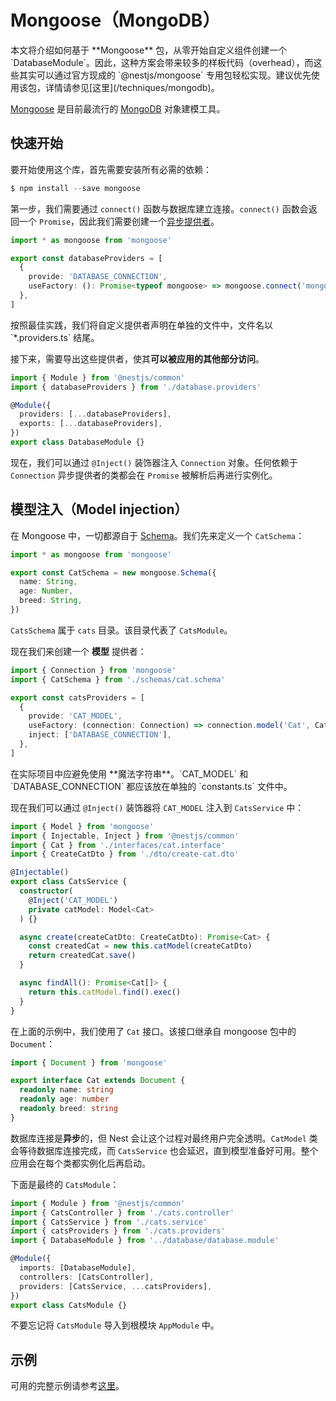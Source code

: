 # Mongoose（MongoDB）

<CalloutInfo type="warning">
  本文将介绍如何基于 **Mongoose** 包，从零开始自定义组件创建一个
  `DatabaseModule`。因此，这种方案会带来较多的样板代码（overhead），而这些其实可以通过官方现成的
  `@nestjs/mongoose` 专用包轻松实现。建议优先使用该包，详情请参见[这里](/techniques/mongodb)。
</CalloutInfo>

[Mongoose](https://mongoosejs.com) 是目前最流行的 [MongoDB](https://www.mongodb.org/) 对象建模工具。

## 快速开始

要开始使用这个库，首先需要安装所有必需的依赖：

```ts
$ npm install --save mongoose
```

第一步，我们需要通过 `connect()` 函数与数据库建立连接。`connect()` 函数会返回一个 `Promise`，因此我们需要创建一个[异步提供者](/fundamentals/async-components)。

```ts filename='database.providers.ts'
import * as mongoose from 'mongoose'

export const databaseProviders = [
  {
    provide: 'DATABASE_CONNECTION',
    useFactory: (): Promise<typeof mongoose> => mongoose.connect('mongodb://localhost/nest'),
  },
]
```

<CalloutInfo>
  按照最佳实践，我们将自定义提供者声明在单独的文件中，文件名以 `*.providers.ts` 结尾。
</CalloutInfo>

接下来，需要导出这些提供者，使其**可以被应用的其他部分访问**。

```ts filename='database.module.ts'
import { Module } from '@nestjs/common'
import { databaseProviders } from './database.providers'

@Module({
  providers: [...databaseProviders],
  exports: [...databaseProviders],
})
export class DatabaseModule {}
```

现在，我们可以通过 `@Inject()` 装饰器注入 `Connection` 对象。任何依赖于 `Connection` 异步提供者的类都会在 `Promise` 被解析后再进行实例化。

## 模型注入（Model injection）

在 Mongoose 中，一切都源自于 [Schema](https://mongoosejs.com/docs/guide.html)。我们先来定义一个 `CatSchema`：

```ts filename='schemas/cat.schema.ts'
import * as mongoose from 'mongoose'

export const CatSchema = new mongoose.Schema({
  name: String,
  age: Number,
  breed: String,
})
```

`CatsSchema` 属于 `cats` 目录。该目录代表了 `CatsModule`。

现在我们来创建一个 **模型** 提供者：

```ts filename='cats.providers.ts'
import { Connection } from 'mongoose'
import { CatSchema } from './schemas/cat.schema'

export const catsProviders = [
  {
    provide: 'CAT_MODEL',
    useFactory: (connection: Connection) => connection.model('Cat', CatSchema),
    inject: ['DATABASE_CONNECTION'],
  },
]
```

<CalloutInfo type="warning">
  在实际项目中应避免使用 **魔法字符串**。`CAT_MODEL` 和 `DATABASE_CONNECTION` 都应该放在单独的
  `constants.ts` 文件中。
</CalloutInfo>

现在我们可以通过 `@Inject()` 装饰器将 `CAT_MODEL` 注入到 `CatsService` 中：

```ts filename='cats.service.ts'
import { Model } from 'mongoose'
import { Injectable, Inject } from '@nestjs/common'
import { Cat } from './interfaces/cat.interface'
import { CreateCatDto } from './dto/create-cat.dto'

@Injectable()
export class CatsService {
  constructor(
    @Inject('CAT_MODEL')
    private catModel: Model<Cat>
  ) {}

  async create(createCatDto: CreateCatDto): Promise<Cat> {
    const createdCat = new this.catModel(createCatDto)
    return createdCat.save()
  }

  async findAll(): Promise<Cat[]> {
    return this.catModel.find().exec()
  }
}
```

在上面的示例中，我们使用了 `Cat` 接口。该接口继承自 mongoose 包中的 `Document`：

```ts
import { Document } from 'mongoose'

export interface Cat extends Document {
  readonly name: string
  readonly age: number
  readonly breed: string
}
```

数据库连接是**异步**的，但 Nest 会让这个过程对最终用户完全透明。`CatModel` 类会等待数据库连接完成，而 `CatsService` 也会延迟，直到模型准备好可用。整个应用会在每个类都实例化后再启动。

下面是最终的 `CatsModule`：

```ts filename='cats.module.ts'
import { Module } from '@nestjs/common'
import { CatsController } from './cats.controller'
import { CatsService } from './cats.service'
import { catsProviders } from './cats.providers'
import { DatabaseModule } from '../database/database.module'

@Module({
  imports: [DatabaseModule],
  controllers: [CatsController],
  providers: [CatsService, ...catsProviders],
})
export class CatsModule {}
```

<CalloutInfo>

不要忘记将 `CatsModule` 导入到根模块 `AppModule` 中。

</CalloutInfo>

## 示例

可用的完整示例请参考[这里](https://github.com/nestjs/nest/tree/master/sample/14-mongoose-base)。
